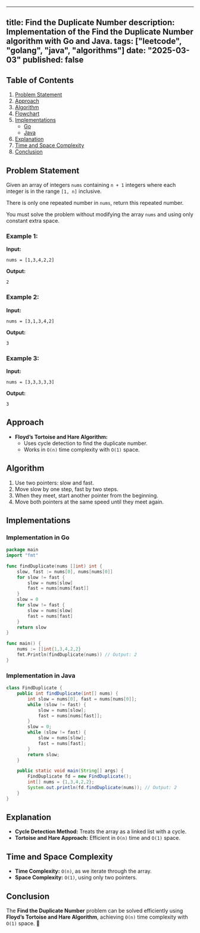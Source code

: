 ---
title: Find the Duplicate Number
description: Implementation of the Find the Duplicate Number algorithm with Go and Java.
tags: ["leetcode", "golang", "java", "algorithms"]
date: "2025-03-03"
published: false
----------------

## Table of Contents

1. [Problem Statement](#problem-statement)
2. [Approach](#approach)
3. [Algorithm](#algorithm)
4. [Flowchart](#flowchart)
5. [Implementations](#implementations)
   - [Go](#implementation-in-go)
   - [Java](#implementation-in-java)
6. [Explanation](#explanation)
7. [Time and Space Complexity](#time-and-space-complexity)
8. [Conclusion](#conclusion)

## Problem Statement

Given an array of integers `nums` containing `n + 1` integers where each integer is in the range `[1, n]` inclusive.

There is only one repeated number in `nums`, return this repeated number.

You must solve the problem without modifying the array `nums` and using only constant extra space.

### Example 1:

**Input:**
```
nums = [1,3,4,2,2]
```
**Output:**
```
2
```

### Example 2:

**Input:**
```
nums = [3,1,3,4,2]
```
**Output:**
```
3
```

### Example 3:

**Input:**
```
nums = [3,3,3,3,3]
```
**Output:**
```
3
```

## Approach

- **Floyd’s Tortoise and Hare Algorithm:**
  - Uses cycle detection to find the duplicate number.
  - Works in `O(n)` time complexity with `O(1)` space.

## Algorithm

1. Use two pointers: slow and fast.
2. Move slow by one step, fast by two steps.
3. When they meet, start another pointer from the beginning.
4. Move both pointers at the same speed until they meet again.

## Implementations

### Implementation in Go

```go
package main
import "fmt"

func findDuplicate(nums []int) int {
    slow, fast := nums[0], nums[nums[0]]
    for slow != fast {
        slow = nums[slow]
        fast = nums[nums[fast]]
    }
    slow = 0
    for slow != fast {
        slow = nums[slow]
        fast = nums[fast]
    }
    return slow
}

func main() {
    nums := []int{1,3,4,2,2}
    fmt.Println(findDuplicate(nums)) // Output: 2
}
```

### Implementation in Java

```java
class FindDuplicate {
    public int findDuplicate(int[] nums) {
        int slow = nums[0], fast = nums[nums[0]];
        while (slow != fast) {
            slow = nums[slow];
            fast = nums[nums[fast]];
        }
        slow = 0;
        while (slow != fast) {
            slow = nums[slow];
            fast = nums[fast];
        }
        return slow;
    }

    public static void main(String[] args) {
        FindDuplicate fd = new FindDuplicate();
        int[] nums = {1,3,4,2,2};
        System.out.println(fd.findDuplicate(nums)); // Output: 2
    }
}
```

## Explanation

- **Cycle Detection Method:** Treats the array as a linked list with a cycle.
- **Tortoise and Hare Approach:** Efficient in `O(n)` time and `O(1)` space.

## Time and Space Complexity

- **Time Complexity:** `O(n)`, as we iterate through the array.
- **Space Complexity:** `O(1)`, using only two pointers.

## Conclusion

The **Find the Duplicate Number** problem can be solved efficiently using **Floyd’s Tortoise and Hare Algorithm**, achieving `O(n)` time complexity with `O(1)` space. 🚀

